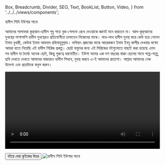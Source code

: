   Box,
  Breadcrumb,
  Divider,
  SEO,
  Text,
  BookList,
  Button,
  Video,
} from '../../../views/components';

<SEO pageTitle="হাদীস শিখি ইউশার সাথে" />
<Box maxWidth={960} margin="0 auto" padding={{ xs: 3, sm: 4 }}>

<Text variant="h2" textAlign="center">
  হাদীস শিখি ইউশার সাথে
</Text>
<Divider />
<Breadcrumb
  links={[
    { url: '/', name: 'নীড়পাতা' },
    { url: '/study-materials/', name: 'শিক্ষাপোকরণ' },
  ]}
/>
<Divider />

আমাদের সালাফরা কুর্‌আন-হাদীস শুধু পড়ে বুক-সেলফে রেখে দেওয়াকে জ্ঞানই মনে করতেন না। আল-কুর্‌আনের মুখস্থের পাশাপাশি হাদীস মুখস্থেরও প্রতিযোগীতা চালাতেন নিজেদের মাঝে। লাখ-লাখ হাদীস মুখস্থ করে কেউ হয়ে গেলেন ইমাম বুখারী, কেউবা ইমাম আহমাদ রহিমাহুমুল্লাহ। ভবিষ্যৎ প্রজন্মের মাঝে আরেকজন ইমাম ইবনু কাসীর দেখবার লক্ষ্যে আমরা হাতে নিয়েছি এই হাদীস সিরিজ প্রকল্প। ছোট্ট বাবুদের জন্য এই সিরিজের বইগুলোতে বাছাই করা হয়েছে এমন সব হাদীস যা দৈর্ঘ্যে অনেক ছোট, কিন্তু গুরুত্বে ধারণাতীত। ইউশা নামের এক দশ বছরের বাচ্চা ছেলের সাথে গল্পে-গল্পে, ছবি দেখতে দেখতে আমাদের বাচ্চারাও হাদীস শিখবে, মুখস্থ করবে এ-ই আমাদের প্রত্যাশা। আল্লাহ আমাদের নেক উদ্দেশ্য এবং প্রচেষ্টাকে কবুল করুন।

<Video
  videoSrcURL="https://www.youtube.com/embed/ALAvfpkkTlw"
  videoTitle="হাদীস শিখি ইউশার সাথে বইয়ের আরবী ও বাংলা হাদীসের সঠিক উচ্চারণ"
  frameWidth="720px"
  frameHeight="504px"
  width="100%"
  mb={4}
  mt={4}
/>

<Box textAlign="center" mb={4}>

<a href="/study-materials/learning-hadith-with-yusha/quizes">
  <Button variant="primary">বইয়ে দেয়া কুইজের উত্তর</Button>
</a>

</Box>

<img src="/assets/images/book_mockup2.png" alt="হাদীস শিখি ইউশার সাথে" />

</Box>
